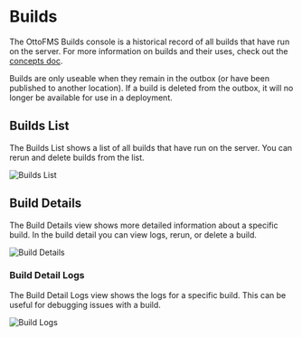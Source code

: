 # Builds

The OttoFMS Builds console is a historical record of all builds that have run on the server. For more information on builds and their uses, check out the [concepts doc](/concepts/builds).

Builds are only useable when they remain in the outbox (or have been published to another location). If a build is deleted from the outbox, it will no longer be available for use in a deployment.

## Builds List

The Builds List shows a list of all builds that have run on the server. You can rerun and delete builds from the list.

![Builds List](/img/OttoFMS/console/builds/builds-list.png)

## Build Details

The Build Details view shows more detailed information about a specific build. In the build detail you can view logs, rerun, or delete a build.

![Build Details](/img/OttoFMS/console/builds/build-detail.png)

### Build Detail Logs

The Build Detail Logs view shows the logs for a specific build. This can be useful for debugging issues with a build.

![Build Logs](/img/OttoFMS/console/builds/build-detail-logs.png)
